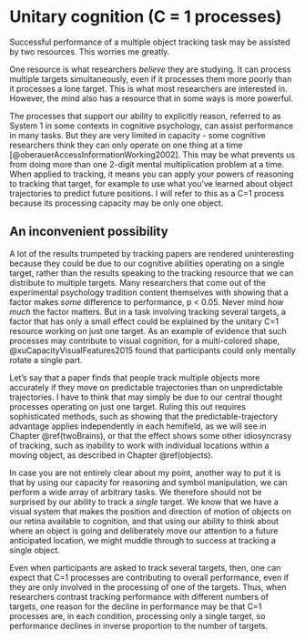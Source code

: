 # Unitary cognition (C = 1 processes) {#Cequals1}

Successful performance of a multiple object tracking task may be assisted by two resources. This worries me greatly.

One resource is what researchers *believe* they are studying. It can process multiple targets simultaneously, even if it processes them more poorly than it processes a lone target. This is what most researchers are interested in. However, the mind also has a resource that in some ways is more powerful.

The processes that support our ability to explicitly reason, referred to as System 1 in some contexts in cognitive psychology, can assist performance in many tasks. But they are very limited in capacity - some cognitive researchers think they can only operate on one thing at a time [@oberauerAccessInformationWorking2002]. This may be what prevents us from doing more than one 2-digit mental multiplication problem at a time. When applied to tracking, it means you can apply your powers of reasoning to tracking that target, for example to use what you've learned about object trajectories to predict future positions. I will refer to this as a C=1 process because its processing capacity may be only one object.

## An inconvenient possibility
 
<!---This reflects a unitary focus of attention that has an approximate capacity of only one.-->
A lot of the results trumpeted by tracking papers are rendered uninteresting because they could be due to our cognitive abilities operating on a single target, rather than the results speaking to the tracking resource that we can distribute to multiple targets. Many researchers that come out of the experimental psychology tradition content themselves with showing that a factor makes *some* difference to performance, p < 0.05. Never mind *how much* the factor matters. But in a task involving tracking several targets, a factor that has only a small effect could be explained by the unitary C=1 resource working on just one target. As an example of evidence that such processes may contribute to visual cognition, for a multi-colored shape, @xuCapacityVisualFeatures2015 found that participants could only mentally rotate a single part.

Let's say that a paper finds that people track multiple objects more accurately if they move on predictable trajectories than on unpredictable trajectories. I have to think that may simply be due to our central thought processes operating on just one target. Ruling this out requires sophisticated methods, such as showing that the predictable-trajectory advantage applies independently in each hemifield, as we will see in Chapter \@ref(twoBrains), or that the effect shows some other idiosyncrasy of tracking, such as inability to work with individual locations within a moving object, as described in Chapter \@ref(objects).

<!--(as opposed to psychophysics, which is more quantitative) -->
In case you are not entirely clear about my point, another way to put it is that by using our capacity for reasoning and symbol manipulation, we can perform a wide array of arbitrary tasks. We therefore should not be surprised by our ability to track a *single* target. We know that we have a visual system that makes the position and direction of motion of objects on our retina available to cognition, and that using our ability to think about where an object is going and deliberately move our attention to a future anticipated location, we might muddle through to success at tracking a single object.

Even when participants are asked to track several targets, then, one can expect that C=1 processes are contributing to overall performance, even if they are only involved in the processing of one of the targets. Thus, when researchers contrast tracking performance with different numbers of targets, one reason for the decline in performance may be that C=1 processes are, in each condition, processing only a single target, so performance declines in inverse proportion to the number of targets.

<!-- Unfortunately, researchers frequently neglect the fact that two sorts of mental abilities likely contribute to MOT performance: one or some limited in capacity to just a single target, and others with a greater processing capacity.  -->


